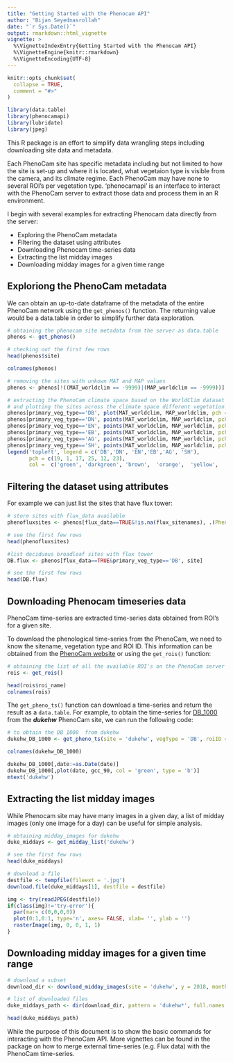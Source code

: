 ```yaml
---
title: "Getting Started with the Phenocam API"
author: "Bijan Seyednasrollah"
date: "`r Sys.Date()`"
output: rmarkdown::html_vignette
vignette: >
  %\VignetteIndexEntry{Getting Started with the Phenocam API}
  %\VignetteEngine{knitr::rmarkdown}
  %\VignetteEncoding{UTF-8}
---
```


```r
knitr::opts_chunk$set(
  collapse = TRUE,
  comment = "#>"
)
```

```r
library(data.table)
library(phenocamapi)
library(lubridate)
library(jpeg)
```



This R package is an effort to simplify data wrangling steps including downloading site data and metadata.


Each PhenoCam site has specific metadata including but not limited to how the site is set-up and where it is located, what vegetaion type is visible from the camera, and its climate regime. Each PhenoCam may have none to several ROI's per vegetation type. 'phenocamapi' is an interface to interact with the PhenoCam server to extract those data and process them in an R environment.


I begin with several examples for extracting Phenocam data directly from the server:

- Exploring the PhenoCam metadata
- Filtering the dataset using attributes
- Downloading Phenocam time-series data
- Extracting the list midday images
- Downloading midday images for a given time range
 
## Exploriong the PhenoCam metadata
We can obtain an up-to-date dataframe of the metadata of the entire PhenoCam network using the `get_phenos()` function. The returning value would be a data.table in order to simplify further data exploration.

```r

# obtaining the phenocam site metadata from the server as data.table
phenos <- get_phenos()

# checking out the first few rows
head(phenos$site)

colnames(phenos)

# removing the sites with unkown MAT and MAP values
phenos <- phenos[!((MAT_worldclim == -9999)|(MAP_worldclim == -9999))]

# extracting the PhenoCam climate space based on the WorldClim dataset
# and plotting the sites across the climate space different vegetation type as different symbols and colors
phenos[primary_veg_type=='DB', plot(MAT_worldclim, MAP_worldclim, pch = 19, col = 'green', xlim = c(-5, 27), ylim = c(0, 4000))]
phenos[primary_veg_type=='DN', points(MAT_worldclim, MAP_worldclim, pch = 1, col = 'darkgreen')]
phenos[primary_veg_type=='EN', points(MAT_worldclim, MAP_worldclim, pch = 17, col = 'brown')]
phenos[primary_veg_type=='EB', points(MAT_worldclim, MAP_worldclim, pch = 25, col = 'orange')]
phenos[primary_veg_type=='AG', points(MAT_worldclim, MAP_worldclim, pch = 12, col = 'yellow')]
phenos[primary_veg_type=='SH', points(MAT_worldclim, MAP_worldclim, pch = 23, col = 'red')]
legend('topleft', legend = c('DB','DN', 'EN','EB','AG', 'SH'), 
       pch = c(19, 1, 17, 25, 12, 23), 
       col =  c('green', 'darkgreen', 'brown',  'orange',  'yellow',  'red' ))

```


## Filtering the dataset using attributes
For example we can just list the sites that have flux tower:

```r
# store sites with flux_data available
phenofluxsites <- phenos[flux_data==TRUE&!is.na(flux_sitenames), .(PhenoCam=site, Flux=flux_sitenames)]

# see the first few rows
head(phenofluxsites)

#list deciduous broadleaf sites with flux tower
DB.flux <- phenos[flux_data==TRUE&primary_veg_type=='DB', site]

# see the first few rows
head(DB.flux)
```


## Downloading Phenocam timeseries data
PhenoCam time-series are extracted time-series data obtained from ROI's for a given site. 

To download the phenological time-series from the PhenoCam, we need to know the sitename, vegetation type and ROI ID. This information can be obtained from the <a href="https://phenocam.sr.unh.edu/webcam/">PhenoCam website</a> or using the `get_rois()` function:


```r
# obtaining the list of all the available ROI's on the PhenoCam server
rois <- get_rois()

head(rois$roi_name)
colnames(rois)
```


The `get_pheno_ts()` function can download a time-series and return the result as a `data.table`. For example, to obtain the time-series for <a href="https://phenocam.sr.unh.edu/data/archive/dukehw/ROI/dukehw_DB_1000.html">DB_1000</a> from the __*dukehw*__ PhenoCam site, we can run the following code:

```r
# to obtain the DB 1000  from dukehw
dukehw_DB_1000 <- get_pheno_ts(site = 'dukehw', vegType = 'DB', roiID = 1000, type = '3day')

colnames(dukehw_DB_1000)

dukehw_DB_1000[,date:=as.Date(date)]
dukehw_DB_1000[,plot(date, gcc_90, col = 'green', type = 'b')]
mtext('dukehw')
```


## Extracting the list midday images
While Phenocam site may have many images in a given day, a list of midday images (only one image for a day) can be useful for simple analysis.
```r
# obtaining midday_images for dukehw
duke_middays <- get_midday_list('dukehw')

# see the first few rows
head(duke_middays)

# download a file
destfile <- tempfile(fileext = '.jpg')
download.file(duke_middays[1], destfile = destfile)

img <- try(readJPEG(destfile))
if(class(img)!='try-error'){
  par(mar= c(0,0,0,0))
  plot(0:1,0:1, type='n', axes= FALSE, xlab= '', ylab = '')
  rasterImage(img, 0, 0, 1, 1)
}
```



## Downloading midday images for a given time range
```r
# download a subset
download_dir <- download_midday_images(site = 'dukehw', y = 2018, months = 4, download_dir = tempdir())

# list of downloaded files
duke_middays_path <- dir(download_dir, pattern = 'dukehw*', full.names = TRUE)

head(duke_middays_path)

```

While the purpose of this document is to show the basic commands for interacting with the PhenoCam API. More vignettes can be found in the package on how to merge external time-series (e.g. Flux data) with the PhenoCam time-series. 

